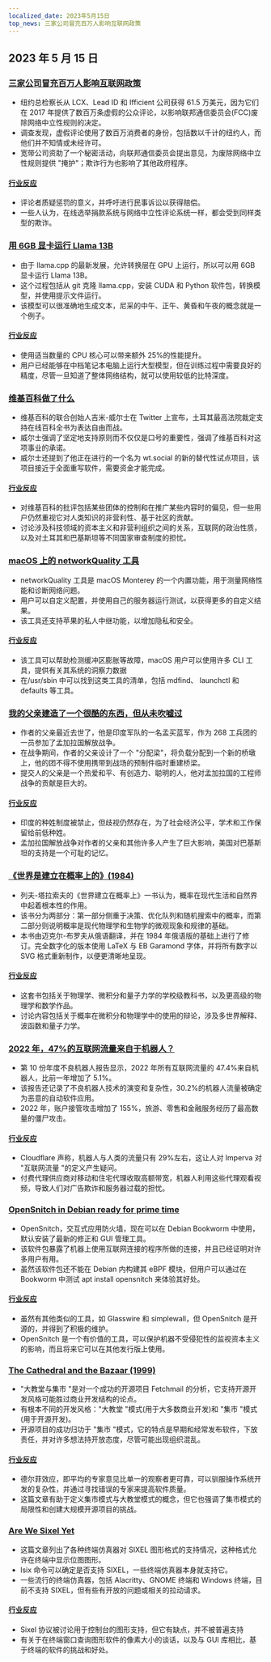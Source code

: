```yaml
---
localized_date: 2023年5月15日
top_news: 三家公司冒充百万人影响互联网政策
---
```




## 2023 年 5 月 15 日

### [三家公司冒充百万人影响互联网政策](https://ag.ny.gov/press-release/2023/attorney-general-james-secures-615000-companies-supplied-fake-comments-influence)

- 纽约总检察长从 LCX、Lead ID 和 Ifficient 公司获得 61.5 万美元，因为它们在 2017 年提供了数百万条虚假的公众评论，以影响联邦通信委员会(FCC)废除网络中立性规则的决定。
- 调查发现，虚假评论使用了数百万消费者的身份，包括数以千计的纽约人，而他们并不知情或未经许可。
- 宽带公司资助了一个秘密活动，向联邦通信委员会提出意见，为废除网络中立性规则提供 "掩护"；欺诈行为也影响了其他政府程序。

#### [行业反应](http://news.ycombinator.com/item?id=35934504)

- 评论者质疑惩罚的意义，并呼吁进行民事诉讼以获得赔偿。
- 一些人认为，在线选举捐款系统与网络中立性评论系统一样，都会受到同样类型的欺诈。

### [用 6GB 显卡运行 Llama 13B](https://gist.github.com/rain-1/8cc12b4b334052a21af8029aa9c4fafc)

- 由于 llama.cpp 的最新发展，允许转换层在 GPU 上运行，所以可以用 6GB 显卡运行 Llama 13B。
- 这个过程包括从 git 克隆 llama.cpp，安装 CUDA 和 Python 软件包，转换模型，并使用提示文件运行。
- 该模型可以很准确地生成文本，尼采的中午、正午、黄昏和午夜的概念就是一个例子。

#### [行业反应](http://news.ycombinator.com/item?id=35937505)

- 使用适当数量的 CPU 核心可以带来额外 25%的性能提升。
- 用户已经能够在中档笔记本电脑上运行大型模型，但在训练过程中需要良好的精度，尽管一旦知道了整体网络结构，就可以使用较低的比特深度。

### [维基百科做了什么](https://twitter.com/jimmy_wales/status/1657494022741426180)

- 维基百科的联合创始人吉米-威尔士在 Twitter 上宣布，土耳其最高法院裁定支持在线百科全书为表达自由而战。
- 威尔士强调了坚定地支持原则而不仅仅是口号的重要性，强调了维基百科对这项事业的承诺。
- 威尔士还提到了他正在进行的一个名为 wt.social 的新的替代性试点项目，该项目接近于全面重写软件，需要资金才能完成。

#### [行业反应](http://news.ycombinator.com/item?id=35935714)

- 对维基百科的批评包括某些团体的控制和在推广某些内容时的偏见，但一些用户仍然重视它对人类知识的非营利性、基于社区的贡献。
- 讨论涉及科技领域的资本主义和非营利组织之间的关系，互联网的政治性质，以及对土耳其和巴基斯坦等不同国家审查制度的担忧。

### [macOS 上的 networkQuality 工具](https://cyberhost.uk/the-hidden-macos-speedtest-tool-networkquality/)

- networkQuality 工具是 macOS Monterey 的一个内置功能，用于测量网络性能和诊断网络问题。
- 用户可以自定义配置，并使用自己的服务器运行测试，以获得更多的自定义结果。
- 该工具还支持苹果的私人中继功能，以增加隐私和安全。

#### [行业反应](http://news.ycombinator.com/item?id=35936999)

- 该工具可以帮助检测缓冲区膨胀等故障，macOS 用户可以使用许多 CLI 工具，提供有关其系统的洞察力数据
- 在/usr/sbin 中可以找到这类工具的清单，包括 mdfind、 launchctl 和 defaults 等工具。

### [我的父亲建造了一个很酷的东西，但从未吹嘘过](https://robotsinplainenglish.com/e/2023-04-23-aaba-obit.html)

- 作者的父亲最近去世了，他是印度军队的一名孟买蓝军，作为 268 工兵团的一员参加了孟加拉国解放战争。
- 在战争期间，作者的父亲设计了一个 "分配梁"，将负载分配到一个新的桥墩上，他的团不得不使用携带到战场的预制件临时重建桥梁。
- 提交人的父亲是一个热爱和平、有创造力、聪明的人，他对孟加拉国的工程师战争的贡献是巨大的。

#### [行业反应](http://news.ycombinator.com/item?id=35934903)

- 印度的种姓制度被禁止，但歧视仍然存在，为了社会经济公平，学术和工作保留给前低种姓。
- 孟加拉国解放战争对作者的父亲和其他许多人产生了巨大影响，美国对巴基斯坦的支持是一个可耻的记忆。

### [《世界是建立在概率上的》(1984)](https://archive.org/details/lev-tarasov-the-world-is-built-on-probability-mir-2023)

- 列夫-塔拉索夫的《世界建立在概率上》一书认为，概率在现代生活和自然界中起着根本性的作用。
- 该书分为两部分：第一部分侧重于决策、优化队列和随机搜索中的概率，而第二部分则说明概率是现代物理学和生物学的微观现象和规律的基础。
- 本书由迈克尔-布罗夫从俄语翻译，并在 1984 年俄语版的基础上进行了修订。完全数字化的版本使用 LaTeX 与 EB Garamond 字体，并将所有数字以 SVG 格式重新制作，以便更清晰地呈现。

#### [行业反应](http://news.ycombinator.com/item?id=35937375)

- 这套书包括关于物理学、微积分和量子力学的学校级教科书，以及更高级的物理学和数学作品。
- 讨论内容包括关于概率在微积分和物理学中的使用的辩论，涉及多世界解释、波函数和量子力学。

### [2022 年，47%的互联网流量来自于机器人？](https://www.securitymagazine.com/articles/99339-47-of-all-internet-traffic-came-from-bots-in-2022)

- 第 10 份年度不良机器人报告显示，2022 年所有互联网流量的 47.4%来自机器人，比前一年增加了 5.1%。
- 该报告还记录了不良机器人技术的演变和复杂性，30.2%的机器人流量被确定为恶意的自动软件应用。
- 2022 年，账户接管攻击增加了 155%，旅游、零售和金融服务经历了最高数量的僵尸攻击。

#### [行业反应](http://news.ycombinator.com/item?id=35938433)

- Cloudflare 声称，机器人与人类的流量只有 29%左右，这让人对 Imperva 对 "互联网流量 "的定义产生疑问。
- 付费代理供应商对移动和住宅代理收取高额带宽，机器人利用这些代理观看视频，导致人们对广告欺诈和服务器过载的担忧。

### [OpenSnitch in Debian ready for prime time](https://people.skolelinux.org/pere/blog/OpenSnitch_in_Debian_ready_for_prime_time.html)

- OpenSnitch，交互式应用防火墙，现在可以在 Debian Bookworm 中使用，默认安装了最新的修正和 GUI 管理工具。
- 该软件包暴露了机器上使用互联网连接的程序所做的连接，并且已经证明对许多用户有用。
- 虽然该软件包还不能在 Debian 内构建其 eBPF 模块，但用户可以通过在 Bookworm 中测试 apt install opensnitch 来体验其好处。

#### [行业反应](http://news.ycombinator.com/item?id=35936044)

- 虽然有其他类似的工具，如 Glasswire 和 simplewall，但 OpenSnitch 是开源的，并得到了积极的维护。
- OpenSnitch 是一个有价值的工具，可以保护机器不受侵犯性的监视资本主义的影响，而且将来它可以在其他发行版上使用。

### [The Cathedral and the Bazaar (1999)](http://www.catb.org/~esr/writings/cathedral-bazaar/cathedral-bazaar/)

- "大教堂与集市 "是对一个成功的开源项目 Fetchmail 的分析，它支持开源开发风格可能胜过商业开发结构的论点。
- 有根本不同的开发风格："大教堂 "模式(用于大多数商业开发)和 "集市 "模式(用于开源开发)。
- 开源项目的成功归功于 "集市 "模式，它的特点是早期和经常发布软件，下放责任，并对许多想法持开放态度，尽管可能出现组织混乱。

#### [行业反应](http://news.ycombinator.com/item?id=35939383)

- 德尔菲效应，即平均的专家意见比单一的观察者更可靠，可以驯服操作系统开发的复杂性，并通过寻找错误的专家来提高软件质量。
- 这篇文章有助于定义集市模式与大教堂模式的概念，但它也强调了集市模式的局限性和创建大规模开源项目的挑战。

### [Are We Sixel Yet](https://www.arewesixelyet.com/)

- 这篇文章列出了各种终端仿真器对 SIXEL 图形格式的支持情况，这种格式允许在终端中显示位图图形。
- lsix 命令可以确定是否支持 SIXEL，一些终端仿真器本身就支持它。
- 一些流行的终端仿真器，包括 Alacritty、GNOME 终端和 Windows 终端，目前不支持 SIXEL，但有些有开放的问题或相关的拉动请求。

#### [行业反应](http://news.ycombinator.com/item?id=35936331)

- Sixel 协议被讨论用于控制台的图形支持，但它有缺点，并不被普遍支持
- 有关于在终端窗口查询图形软件的像素大小的谈话，以及与 GUI 库相比，基于终端的软件的挑战和好处。



